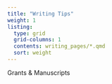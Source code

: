```yaml
---
title: "Writing Tips"
weight: 1
listing:
  type: grid
  grid-columns: 1
  contents: writing_pages/*.qmd
  sort: weight
---
```


Grants & Manuscripts